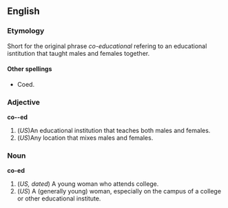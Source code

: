 ==English==
===Etymology===
Short for the original phrase ''co-educational'' refering to an educational isntitution that taught males and females together.

====Other spellings====
*Coed.

===Adjective===
'''co--ed'''
#(''US'')An educational institution that teaches both males and females.
#(''US'')Any location that mixes males and females.

===Noun===
'''co-ed'''
#(''US, dated'') A young woman who attends college.
#(''US'') A (generally young) woman, especially on the campus of a college or other educational institute.